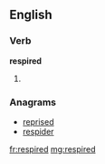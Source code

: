 ==English==

===Verb===
'''respired'''

# {{past of|respire}}

===Anagrams===
* [[reprised#English|reprised]]
* [[respider#English|respider]]

[[fr:respired]]
[[mg:respired]]